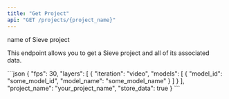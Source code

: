 ```yaml
---
title: "Get Project"
api: "GET /projects/{project_name}"
---
```


<ParamField path="project_name" type="string" required>
  name of Sieve project
</ParamField>

This endpoint allows you to get a Sieve project and all of its associated data.

<ResponseExample>
```json
{
  "fps": 30,
  "layers": [
    {
      "iteration": "video",
      "models": [
        {
          "model_id": "some_model_id",
          "model_name": "some_model_name"
        }
      ]
    }
  ],
  "project_name": "your_project_name",
  "store_data": true
}
```
</ResponseExample>
